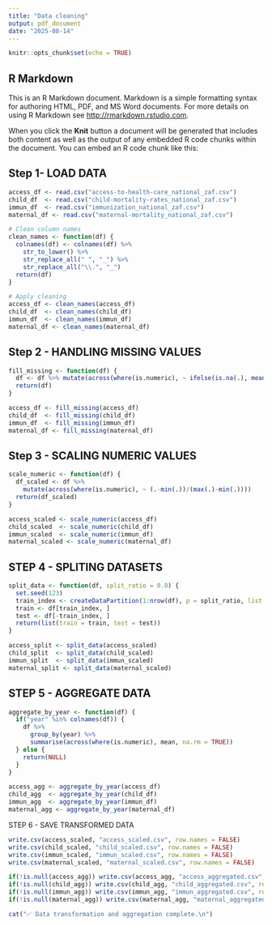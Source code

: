---
title: "Data cleaning"
output: pdf_document
date: "2025-08-14"
---

```{r setup, include=FALSE}
knitr::opts_chunk$set(echo = TRUE)
```

## R Markdown

This is an R Markdown document. Markdown is a simple formatting syntax for authoring HTML, PDF, and MS Word documents. For more details on using R Markdown see <http://rmarkdown.rstudio.com>.

When you click the **Knit** button a document will be generated that includes both content as well as the output of any embedded R code chunks within the document. You can embed an R code chunk like this:


## Step 1- LOAD DATA

```{r load-data}
access_df <- read.csv("access-to-health-care_national_zaf.csv")
child_df  <- read.csv("child-mortality-rates_national_zaf.csv")
immun_df  <- read.csv("immunization_national_zaf.csv")
maternal_df <- read.csv("maternal-mortality_national_zaf.csv")

# Clean column names
clean_names <- function(df) {
  colnames(df) <- colnames(df) %>%
    str_to_lower() %>%
    str_replace_all(" ", "_") %>%
    str_replace_all("\\.", "_")
  return(df)
}

# Apply cleaning
access_df <- clean_names(access_df)
child_df  <- clean_names(child_df)
immun_df  <- clean_names(immun_df)
maternal_df <- clean_names(maternal_df)

```

## Step 2 - HANDLING MISSING VALUES

```{r handle-missingvalues}
fill_missing <- function(df) {
  df <- df %>% mutate(across(where(is.numeric), ~ ifelse(is.na(.), mean(., na.rm = TRUE), .)))
  return(df)
}

access_df <- fill_missing(access_df)
child_df  <- fill_missing(child_df)
immun_df  <- fill_missing(immun_df)
maternal_df <- fill_missing(maternal_df)
```

## Step 3 - SCALING NUMERIC VALUES

```{r scale-numericvalues}
scale_numeric <- function(df) {
  df_scaled <- df %>%
    mutate(across(where(is.numeric), ~ (.-min(.))/(max(.)-min(.))))
  return(df_scaled)
}

access_scaled <- scale_numeric(access_df)
child_scaled  <- scale_numeric(child_df)
immun_scaled  <- scale_numeric(immun_df)
maternal_scaled <- scale_numeric(maternal_df)
```
## STEP 4 - SPLITING DATASETS

```{r split-dataset }
split_data <- function(df, split_ratio = 0.8) {
  set.seed(123)
  train_index <- createDataPartition(1:nrow(df), p = split_ratio, list = FALSE)
  train <- df[train_index, ]
  test <- df[-train_index, ]
  return(list(train = train, test = test))
}

access_split <- split_data(access_scaled)
child_split  <- split_data(child_scaled)
immun_split  <- split_data(immun_scaled)
maternal_split <- split_data(maternal_scaled)
```
## STEP 5 - AGGREGATE DATA

```{r aggregate-data}
aggregate_by_year <- function(df) {
  if("year" %in% colnames(df)) {
    df %>%
      group_by(year) %>%
      summarise(across(where(is.numeric), mean, na.rm = TRUE))
  } else {
    return(NULL)
  }
}

access_agg <- aggregate_by_year(access_df)
child_agg  <- aggregate_by_year(child_df)
immun_agg  <- aggregate_by_year(immun_df)
maternal_agg <- aggregate_by_year(maternal_df)

```


STEP 6 - SAVE TRANSFORMED DATA

```{r save-transformeddata}
write.csv(access_scaled, "access_scaled.csv", row.names = FALSE)
write.csv(child_scaled, "child_scaled.csv", row.names = FALSE)
write.csv(immun_scaled, "immun_scaled.csv", row.names = FALSE)
write.csv(maternal_scaled, "maternal_scaled.csv", row.names = FALSE)

if(!is.null(access_agg)) write.csv(access_agg, "access_aggregated.csv", row.names = FALSE)
if(!is.null(child_agg)) write.csv(child_agg, "child_aggregated.csv", row.names = FALSE)
if(!is.null(immun_agg)) write.csv(immun_agg, "immun_aggregated.csv", row.names = FALSE)
if(!is.null(maternal_agg)) write.csv(maternal_agg, "maternal_aggregated.csv", row.names = FALSE)

cat("✅ Data transformation and aggregation complete.\n")
```
